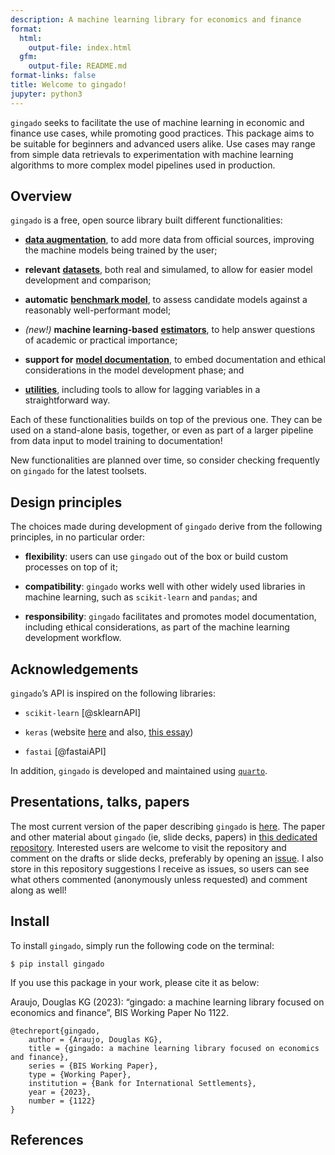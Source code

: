 ```yaml
---
description: A machine learning library for economics and finance
format:
  html:
    output-file: index.html
  gfm:
    output-file: README.md
format-links: false
title: Welcome to gingado!
jupyter: python3
---
```



`gingado` seeks to facilitate the use of machine learning in economic and finance use cases, while promoting good practices. This package aims to be suitable for beginners and advanced users alike. Use cases may range from simple data retrievals to experimentation with machine learning algorithms to more complex model pipelines used in production.

## Overview

`gingado` is a free, open source library built different functionalities:

* [**data augmentation**](augmentation.html), to add more data from official sources, improving the machine models being trained by the user;

* **relevant** [**datasets**](datasets.html), both real and
  simulamed, to allow for easier model development and comparison;

* **automatic** [**benchmark model**](benchmark.html), to assess
  candidate models against a reasonably well-performant model;

* *(new!)* **machine learning-based** [**estimators**](estimators.html), to help answer questions of academic or practical importance;

* **support for** [**model documentation**](documentation.html), to
  embed documentation and ethical considerations in the model
  development phase; and

* [**utilities**](utils.html), including tools to allow for lagging variables in a straightforward way.

Each of these functionalities builds on top of the previous one. They can be used on a stand-alone basis, together, or even as part of a larger pipeline from data input to model training to documentation!

:::{.callout-tip}

New functionalities are planned over time, so consider checking frequently on `gingado` for the latest toolsets.

:::

## Design principles

The choices made during development of `gingado` derive from the following principles, in no particular order:

* **flexibility**: users can use `gingado` out of the box or build custom processes on top of it;

* **compatibility**: `gingado` works well with other widely used libraries in machine learning, such as `scikit-learn` and `pandas`; and

* **responsibility**: `gingado` facilitates and promotes model documentation, including ethical considerations, as part of the machine learning development workflow.

## Acknowledgements

`gingado`'s API is inspired on the following libraries:

* `scikit-learn` [@sklearnAPI]

* `keras` (website [here](https://keras.io/about/) and also, [this essay](https://medium.com/s/story/notes-to-myself-on-software-engineering-c890f16f4e4d))

* `fastai` [@fastaiAPI]

In addition, `gingado` is developed and maintained using [`quarto`](https://quarto.org/).

## Presentations, talks, papers

The most current version of the paper describing `gingado` is [here](https://github.com/dkgaraujo/gingado_comms/blob/main/gingado.pdf). The paper and other material about `gingado` (ie, slide decks, papers) in [this dedicated repository](https://github.com/dkgaraujo/gingado_comms). Interested users are welcome to visit the repository and comment on the drafts or slide decks, preferably by opening an [issue](https://github.com/dkgaraujo/gingado_comms/issues). I also store in this repository suggestions I receive as issues, so users can see what others commented (anonymously unless requested) and comment along as well!

## Install

To install `gingado`, simply run the following code on the terminal:

`$ pip install gingado`

If you use this package in your work, please cite it as below:

Araujo, Douglas KG (2023): "gingado: a machine learning library focused on economics and finance", BIS Working Paper No 1122.

```
@techreport{gingado,
    author = {Araujo, Douglas KG},
    title = {gingado: a machine learning library focused on economics and finance},
    series = {BIS Working Paper},
    type = {Working Paper},
    institution = {Bank for International Settlements},
    year = {2023},
    number = {1122}
}
```

## References
::: {#refs}
:::